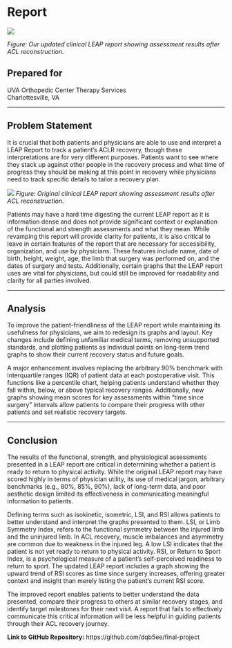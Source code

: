 
# Report {.unnumbered}
![](images/leap2.0.png)

*Figure: Our updated clinical LEAP report showing assessment results after ACL reconstruction.*

## Prepared for

UVA Orthopedic Center Therapy Services  
Charlottesville, VA

---

## Problem Statement

It is crucial that both patients and physicians are able to use and interpret a LEAP Report to track a patient’s ACLR recovery, though these interpretations are for very different purposes. Patients want to see where they stack up against other people in the recovery process and what time of progress they should be making at this point in recovery while physicians need to track specific details to tailor a recovery plan. 

![](images/leap.png)
*Figure: Original clinical LEAP report showing assessment results after ACL reconstruction.*

Patients may have a hard time digesting the current LEAP report as it is information dense and does not provide significant context or explanation of the functional and strength assessments and what they mean. While revamping this report will provide clarity for patients, it is also critical to leave in certain features of the report that are necessary for accessibility, organization, and use by physicians. These features include name, date of birth, height, weight, age, the limb that surgery was performed on, and the dates of surgery and tests. Additionally, certain graphs that the LEAP report uses are vital for physicians, but could still be improved for readability and clarity for all parties involved. 

---

## Analysis

To improve the patient-friendliness of the LEAP report while maintaining its usefulness for physicians, we aim to redesign its graphs and layout. Key changes include defining unfamiliar medical terms, removing unsupported standards, and plotting patients as individual points on long-term trend graphs to show their current recovery status and future goals.

A major enhancement involves replacing the arbitrary 90% benchmark with interquartile ranges (IQR) of patient data at each postoperative visit. This functions like a percentile chart, helping patients understand whether they fall within, below, or above typical recovery ranges. Additionally, new graphs showing mean scores for key assessments within “time since surgery” intervals allow patients to compare their progress with other patients and set realistic recovery targets.

---

## Conclusion

The results of the functional, strength, and physiological assessments presented in a LEAP report are critical in determining whether a patient is ready to return to physical activity. While the original LEAP report may have scored highly in terms of physician utility, its use of medical jargon, arbitrary benchmarks (e.g., 80%, 85%, 90%), lack of long-term data, and poor aesthetic design limited its effectiveness in communicating meaningful information to patients.

Defining terms such as isokinetic, isometric, LSI, and RSI allows patients to better understand and interpret the graphs presented to them. LSI, or Limb Symmetry Index, refers to the functional symmetry between the injured limb and the uninjured limb. In ACL recovery, muscle imbalances and asymmetry are common due to weakness in the injured leg. A low LSI indicates that the patient is not yet ready to return to physical activity. RSI, or Return to Sport Index, is a psychological measure of a patient’s self-perceived readiness to return to sport. The updated LEAP report includes a graph showing the upward trend of RSI scores as time since surgery increases, offering greater context and insight than merely listing the patient’s current RSI score.

The improved report enables patients to better understand the data presented, compare their progress to others at similar recovery stages, and identify target milestones for their next visit. A report that fails to effectively communicate this critical information will be less helpful in guiding patients through their ACL recovery journey.


**Link to GitHub Repository:** https://github.com/dqb5ee/final-project 